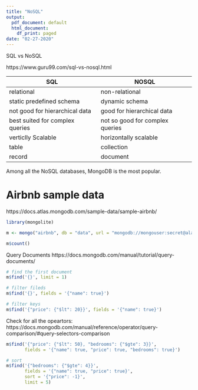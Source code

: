 ```yaml
---
title: "NoSQL"
output:
  pdf_document: default
  html_document:
    df_print: paged
date: "02-27-2020"
---
```



SQL vs NoSQL

https://www.guru99.com/sql-vs-nosql.html

| SQL                             | NOSQL                           |
| ----                            | ----                            |
| relational                      | non-relational                  |
| static predefined schema        | dynamic schema                  |
| not good for hierarchical data  | good for hierarchical data      |
| best suited for complex queries | not so good for complex queries |
| verticlly Scalable              | horizontally scalable           |
| table | collection |
| record | document |


Among all the NoSQL databases, MongoDB is the most popular.


# Airbnb sample data

https://docs.atlas.mongodb.com/sample-data/sample-airbnb/

```r
library(mongolite)

m <- mongo("airbnb", db = "data", url = "mongodb://mongouser:secret@alan.ucdavis.edu/data")
```

```r
m$count()
```


Query Documents
https://docs.mongodb.com/manual/tutorial/query-documents/


```r
# find the first document
m$find('{}', limit = 1)
```

```r
# filter fileds
m$find('{}', fields = '{"name": true}')
```

```r
# filter keys
m$find('{"price": {"$lt": 20}}', fields = '{"name": true}')
```

Check for all the opeartors: https://docs.mongodb.com/manual/reference/operator/query-comparison/#query-selectors-comparison
```r
m$find('{"price": {"$lt": 50}, "bedrooms": {"$gte": 3}}', 
       fields = '{"name": true, "price": true, "bedrooms": true}')
```


```r
# sort
m$find('{"bedrooms": {"$gte": 4}}', 
       fields = '{"name": true, "price": true}',
       sort = '{"price": -1}', 
       limit = 5)
```

